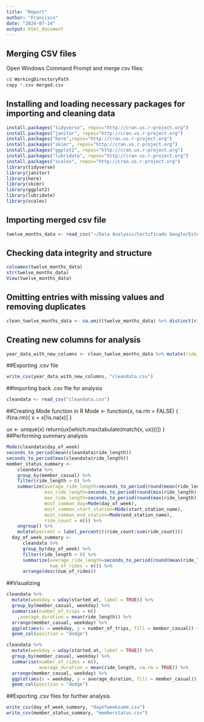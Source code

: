 ```yaml
---
title: "Report"
author: "Francisco"
date: "2024-07-14"
output: html_document
---
```

## Merging CSV files
Open Windows Command Prompt and merge csv files:

```bash
cd WorkingDirectoryPath
copy *.csv merged.csv
```

## Installing and loading necessary packages for importing and cleaning data
```r
install.packages("tidyverse", repos="http://cran.us.r-project.org")
install.packages("janitor", repos="http://cran.us.r-project.org")
install.packages("here",repos="http://cran.us.r-project.org")
install.packages("skimr", repos="http://cran.us.r-project.org")
install.packages("ggplot2", repos="http://cran.us.r-project.org")
install.packages("lubridate", repos="http://cran.us.r-project.org")
install.packages("scales", repos="http://cran.us.r-project.org")
library(tidyverse)
library(janitor)
library(here)
library(skimr)
library(ggplot2)
library(lubridate)
library(scales)
```
## Importing merged csv file
```r
twelve_months_data <- read_csv("~/Data Analysis/Certificado Google/Estudo de Caso - Cyclistic/Original Datasets/CSV files/merged.csv")
```
## Checking data integrity and structure
```r
colnames(twelve_months_data)
str(twelve_months_data)
View(twelve_months_data)
```
## Omitting entries with missing values and removing duplicates
```r
clean_twelve_months_data <- na.omit(twelve_months_data) %>% distinct(ride_id, .keep_all = TRUE)
```
## Creating new columns for analysis
```r
year_data_with_new_columns <- clean_twelve_months_data %>% mutate(ride_length = ended_at - started_at, day_of_week = weekdays(started_at)) %>% filter(ride_length > 0) %>% clean_names() 
```
##Exporting .csv file
```r
write_csv(year_data_with_new_columns, "cleandata.csv")
```
##Importing back .csv file for analysis
```r
cleandata <- read_csv("cleandata.csv")
```
##Creating Mode function in R
Mode <- function(x, na.rm = FALSE) {
  if(na.rm){
    x = x[!is.na(x)]
  }

  ux <- unique(x)
  return(ux[which.max(tabulate(match(x, ux)))])
}
##Performing summary analysis
```r
Mode(cleandata$day_of_week)
seconds_to_period(mean(cleandata$ride_length))
seconds_to_period(max(cleandata$ride_length))
member_status_summary <- 
    cleandata %>%
    group_by(member_casual) %>%
    filter(ride_length > 0) %>% 
    summarize(average_ride_length=seconds_to_period(round(mean(ride_length))),
              min_ride_length=seconds_to_period(round(min(ride_length), 2)),
              max_ride_length=seconds_to_period(round(max(ride_length))),
              most_common_day=Mode(day_of_week),
              most_common_start_station=Mode(start_station_name),
              most_common_end_station=Mode(end_station_name),
              ride_count = n()) %>%
    ungroup() %>%
    mutate(percent = label_percent()(ride_count/sum(ride_count)))
  day_of_week_summary <-
      cleandata %>% 
      group_by(day_of_week) %>% 
      filter(ride_length > 0) %>% 
      summarize(average_ride_length=seconds_to_period(round(mean(ride_length),1)),
                num_of_rides = n()) %>% 
      arrange(desc(num_of_rides))
```
##Visualizing
```r
cleandata %>%
  mutate(weekday = wday(started_at, label = TRUE)) %>%
  group_by(member_casual, weekday) %>%
  summarise(number_of_trips = n()
    ,average_duration = mean(ride_length)) %>%
  arrange(member_casual, weekday) %>%
  ggplot(aes(x = weekday, y = number_of_trips, fill = member_casual)) +
  geom_col(position = "dodge")

cleandata %>%
  mutate(weekday = wday(started_at, label = TRUE)) %>%
  group_by(member_casual, weekday) %>%
  summarise(number_of_rides = n(),
            average_duration = mean(ride_length, na.rm = TRUE)) %>%
  arrange(member_casual, weekday) %>%
  ggplot(aes(x = weekday, y = average_duration, fill = member_casual)) +
  geom_col(position = "dodge")
```
##Exporting .csv files for further analysis
```r
write_csv(day_of_week_summary, "dayofweeksumm.csv")
write_csv(member_status_summary, "memberstatus.csv")
```